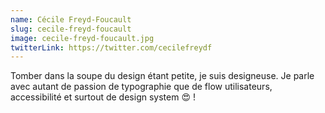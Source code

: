 ```yaml
---
name: Cécile Freyd-Foucault
slug: cecile-freyd-foucault
image: cecile-freyd-foucault.jpg
twitterLink: https://twitter.com/cecilefreydf
---
```


Tomber dans la soupe du design étant petite, je suis designeuse. Je parle avec
autant de passion de typographie que de flow utilisateurs, accessibilité et
surtout de design system 😍 !

